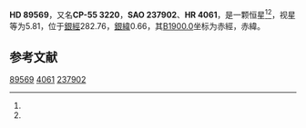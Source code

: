 {{Starbox begin
| name = HD 89569
}}
{{Starbox observe
| epoch = [[J2000.0|J2000.0]]
| constell = {{星座名待查}}<ref name=SIMBAD>{{cite web
 | url=http://simbad.u-strasbg.fr/simbad/sim-id?Ident=HR+4061
 | title=Pulsating variable Star
 | publisher=Centre de Données astronomiques de Strasbourg
 | work=SIMBAD
 | accessdate=2012-07-13
 | archive-date=2016-03-16
 | archive-url=https://web.archive.org/web/20160316163717/http://simbad.u-strasbg.fr/simbad/sim-id?Ident=HR+4061
 | dead-url=no
 }}</ref><ref name=DATA>{{cite web
 | url=http://vizier.u-strasbg.fr/viz-bin/VizieR-5?-out.add=.&-source=5050&-corr=PK=HR&-out.max=9999&HR=4061
 | title=VizieR Detailed Page
 | accessdate=2012-07-13
 | archive-date=2016-03-05
 | archive-url=https://web.archive.org/web/20160305045654/http://vizier.u-strasbg.fr/viz-bin/VizieR-5?-out.add=.&-source=5050&-corr=PK=HR&-out.max=9999&HR=4061
 | dead-url=no
 }}</ref>
| 星官 = 
| ra = {{RA|10|18|37.6}}<ref name=SIMBAD /><ref name=DATA />
| dec = {{DEC|-56|6|36}}<ref name=SIMBAD /><ref name=DATA />
| appmag_v = 5.81<ref name=SIMBAD /><ref name=DATA />
}}
{{Starbox character
| class = F6V<ref name=SIMBAD /><ref name=DATA />
| b-v = 0.48<ref name=SIMBAD /><ref name=DATA />
| u-b = <ref name=SIMBAD /><ref name=DATA />
| r-i = <ref name=SIMBAD /><ref name=DATA />
| variable = 
}}
{{Starbox astrometry
| radial_v = 
| prop_mo_ra = 11
| parallax = 
| p_error = 
}}
{{Starbox catalog
| names =CP-55 3220，[[SAO星表|SAO]] 237902，[[HD星表|HD]] 89569，[[HR星表|HR]] 4061}}
{{Starbox reference |Simbad=HR+4061}}
{{Starbox end}}

'''HD 89569'''，又名'''CP-55 3220'''，'''SAO 237902'''、'''HR 4061'''，是一颗恒星<ref name=SIMBAD /><ref name=DATA />，视星等为5.81，位于[[銀道座標系|銀經]]282.76，[[銀道座標系|銀緯]]0.66，其[[B1900.0|B1900.0]]坐标为赤經{{RA|10|14|59}}，赤緯{{DEC|-55|0.66|44}}。

== 参考文献 ==
{{reflist}}

{{star-stub}}

[[Category:HD和HDE天體|89569]]
[[Category:HR天體|4061]]
[[Category:SAO天體|237902]]
